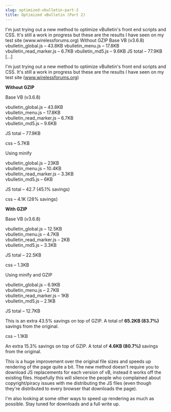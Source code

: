 ```yaml
---
slug: optimized-vbulletin-part-2
title: Optimized vBulletin (Part 2)
---
```

<p>I'm just trying out a new method to optimize vBulletin's front end scripts and CSS. It's still a work in progress but these are the results I have seen on my test site (www.wirelessforums.org) Without GZIP Base VB (v3.6.8) vbulletin_global.js &#8211; 43.8KB vbulletin_menu.js &#8211; 17.8KB vbulletin_read_marker.js &#8211; 6.7KB vbulletin_md5.js &#8211; 9.6KB JS total &#8211; 77.9KB [&hellip;]</p>


<!--truncate-->
I'm just trying out a new method to optimize vBulletin's front end scripts and CSS. It's still a work in progress but these are the results I have seen on my test site (www.wirelessforums.org)  

<strong>Without GZIP</strong>  

Base VB (v3.6.8)  

vbulletin_global.js &#8211; 43.8KB<br />
vbulletin_menu.js &#8211; 17.8KB<br />
vbulletin_read_marker.js &#8211; 6.7KB<br />
vbulletin_md5.js &#8211; 9.6KB  

JS total &#8211; 77.9KB  

css &#8211; 5.7KB  

Using minify  

vbulletin_global.js &#8211; 23KB<br />
vbulletin_menu.js &#8211; 10.4KB<br />
vbulletin_read_marker.js &#8211; 3.3KB<br />
vbulletin_md5.js &#8211; 6KB  

JS total &#8211; 42.7 (45.1% savings)  

css &#8211; 4.1K (28% savings)  

<strong>With GZIP</strong>  

Base VB (v3.6.8)  

vbulletin_global.js &#8211; 12.5KB<br />
vbulletin_menu.js &#8211; 4.7KB<br />
vbulletin_read_marker.js &#8211; 2KB<br />
vbulletin_md5.js &#8211; 3.3KB  

JS total &#8211; 22.5KB  

css &#8211; 1.3KB  

Using minify and GZIP  

vbulletin_global.js &#8211; 6.9KB<br />
vbulletin_menu.js &#8211; 2.7KB<br />
vbulletin_read_marker.js &#8211; 1KB<br />
vbulletin_md5.js &#8211; 2.1KB  

JS total &#8211; 12.7KB  

This is an extra 43.5% savings on top of GZIP. A total of <strong>65.2KB (83.7%) </strong>savings from the original.  

css &#8211; 1.1KB  

An extra 15.3% savings on top of GZIP. A total of <strong>4.6KB (80.7%) </strong>savings from the original.  

This is a huge improvement over the original file sizes and speeds up rendering of the page quite a bit. The new method doesn't require you to download JS replacements for each version of vB, instead it works off the existing files. Hopefully this will silence the people who complained about copyright/piracy issues with me distributing the JS files (even though they're distributed to every browser that downloads the page).  

I'm also looking at some other ways to speed up rendering as much as possible. Stay tuned for downloads and a full write up.  

